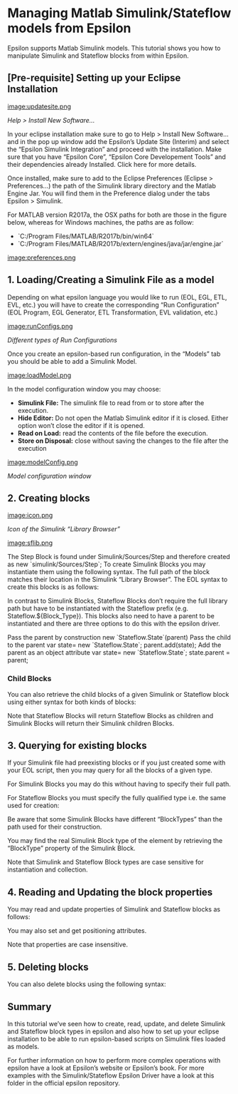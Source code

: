 = Managing Matlab Simulink/Stateflow models from Epsilon =

Epsilon supports Matlab Simulink models. This tutorial shows you how to manipulate Simulink and Stateflow blocks from within Epsilon.

== [Pre-requisite] Setting up your Eclipse Installation ==

[[image:updatesite.png]]

''Help > Install New Software...''

In your eclipse installation make sure to go to Help > Install New Software… and in the pop up window add the Epsilon’s Update Site (Interim) and select the “Epsilon Simulink Integration” and proceed with the installation. Make sure that you have “Epsilon Core”, “Epsilon Core Developement Tools” and their dependencies already Installed. Click here for more details.

Once installed, make sure to add to the Eclipse Preferences (Eclipse > Preferences…) the path of the Simulink library directory and the Matlab Engine Jar. You will find them in the Preference dialog under the tabs Epsilon > Simulink.

For MATLAB version R2017a, the OSX paths for both are those in the figure below, whereas for Windows machines, the paths are as follow:

* `C:/Program Files/MATLAB/R2017b/bin/win64`
* `C:/Program Files/MATLAB/R2017b/extern/engines/java/jar/engine.jar`

[[image:preferences.png]]

== 1. Loading/Creating a Simulink File as a model ==
Depending on what epsilon language you would like to run (EOL, EGL, ETL, EVL, etc.) you will have to create the corresponding “Run Configuration” (EOL Program, EGL Generator, ETL Transformation, EVL validation, etc.)

[[image:runConfigs.png]]

''Different types of Run Configurations''

Once you create an epsilon-based run configuration, in the “Models” tab you should be able to add a Simulink Model.

[[image:loadModel.png]]

In the model configuration window you may choose:

* '''Simulink File:''' The simulink file to read from or to store after the execution.
* '''Hide Editor:''' Do not open the Matlab Simulink editor if it is closed. Either option won’t close the editor if it is opened.
* '''Read on Load:''' read the contents of the file before the execution.
* '''Store on Disposal:''' close without saving the changes to the file after the execution

[[image:modelConfig.png]]

''Model configuration window''

== 2. Creating blocks ==

[[image:icon.png]]

''Icon of the Simulink “Library Browser”''

[[image:sflib.png]]

The Step Block is found under Simulink/Sources/Step and therefore created as new `simulink/Sources/Step`;
To create Simulink Blocks you may instantiate them using the following syntax. The full path of the block matches their location in the Simulink “Library Browser”. The EOL syntax to create this blocks is as follows:

{{{eol
var step = new `simulink/Sources/Step`;
var sum = new `simulink/Math Operations/Sum`;
var chart = new `sflib/Chart`;
}}}

In contrast to Simulink Blocks, Stateflow Blocks don’t require the full library path but have to be instantiated with the Stateflow prefix (e.g. Stateflow.${Block_Type}). This blocks also need to have a parent to be instantiated and there are three options to do this with the epsilon driver.

Pass the parent by construction new `Stateflow.State`(parent)
Pass the child to the parent var state= new `Stateflow.State`; parent.add(state);
Add the parent as an object attribute var state= new `Stateflow.State`; state.parent = parent;

=== Child Blocks ===
You can also retrieve the child blocks of a given Simulink or Stateflow block using either syntax for both kinds of blocks:

{{{eol
state.getChildren();
chart.children;
}}}

Note that Stateflow Blocks will return Stateflow Blocks as children and Simulink Blocks will return their Simulink children Blocks.

== 3. Querying for existing blocks ==
If your Simulink file had preexisting blocks or if you just created some with your EOL script, then you may query for all the blocks of a given type.

For Simulink Blocks you may do this without having to specify their full path.

{{{eol
// var sum = new `simulink/Math Operations/Sum`; // Full path 
var sumBlockList = Sum.all; // Type only
}}}

For Stateflow Blocks you must specify the fully qualified type i.e. the same used for creation:

{{{eol
// var state= new `Stateflow.State`; // Fully qualified type
var stateBlockList = `Stateflow.State`.all; 
}}}
Be aware that some Simulink Blocks have different “BlockTypes” than the path used for their construction.

{{{eol
var pidController = new `simulink/Continuous/PID Controller`; 
var subsystemBlockList = SubSystem.all; // Includes PID Controller
// PIDController.all or `PID Controller`.all would return an error
var transferFcn = new `simulink/Continuous/Transfer Fcn`;
var transferFcnBlockList = TransferFcn.all; // Removed the space
}}}

You may find the real Simulink Block type of the element by retrieving the “BlockType” property of the Simulink Block.

{{{eol
var pidController = new `simulink/Continuous/PID Controller`;
pidController.BlockType.println; // prints "SubSystem"
}}}

Note that Simulink and Stateflow Block types are case sensitive for instantiation and collection.

== 4. Reading and Updating the block properties ==
You may read and update properties of Simulink and Stateflow blocks as follows:

{{{eol
state.Name = "State A"; // Set
state.name.println; // Get
}}}

You may also set and get positioning attributes.

{{{eol
state.Position = "[50 50 310 200]"; // Set (receives a string type)
var seq = state.position; // Get position (returns a sequence type)
assert(seq.at(0) = 50); // element 0 of state block position
}}}
Note that properties are case insensitive.

== 5. Deleting blocks ==
You can also delete blocks using the following syntax:

{{{eol
delete state; // `Stateflow.State`
delete chart; // `sflib/Chart`
}}}

== Summary ==

In this tutorial we’ve seen how to create, read, update, and delete Simulink and Stateflow block types in epsilon and also how to set up your eclipse installation to be able to run epsilon-based scripts on Simulink files loaded as models.

For further information on how to perform more complex operations with epsilon have a look at Epsilon’s website or Epsilon’s book. For more examples with the Simulink/Stateflow Epsilon Driver have a look at this folder in the official epsilon repository.